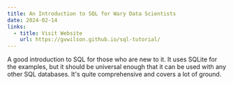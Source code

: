 ```yaml
---
title: An Introduction to SQL for Wary Data Scientists
date: 2024-02-14
links:
  - title: Visit Website
    url: https://gvwilson.github.io/sql-tutorial/
---
```


A good introduction to SQL for those who are new to it. It uses SQLite for the examples, but it should be universal enough
that it can be used with any other SQL databases. It's quite comprehensive and covers a lot of ground.
